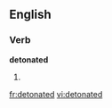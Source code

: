 
==English==

===Verb===
'''detonated'''

# {{past of|[[detonate]]}}

[[fr:detonated]]
[[vi:detonated]]